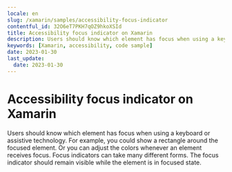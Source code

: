 ```yaml
---
locale: en
slug: /xamarin/samples/accessibility-focus-indicator
contentful_id: 32O6eT7PKH7qOZ9hkoXSId
title: Accessibility focus indicator on Xamarin
description: Users should know which element has focus when using a keyboard or assistive technology.
keywords: [Xamarin, accessibility, code sample]
date: 2023-01-30
last_update:
  date: 2023-01-30
---
```


# Accessibility focus indicator on Xamarin

Users should know which element has focus when using a keyboard or assistive technology. For example, you could show a rectangle around the focused element. Or you can adjust the colors whenever an element receives focus. Focus indicators can take many different forms. The focus indicator should remain visible while the element is in focused state.

<CodeSample id="accessibility-focus-indicator" locale="en" platform="xamarin"/>
